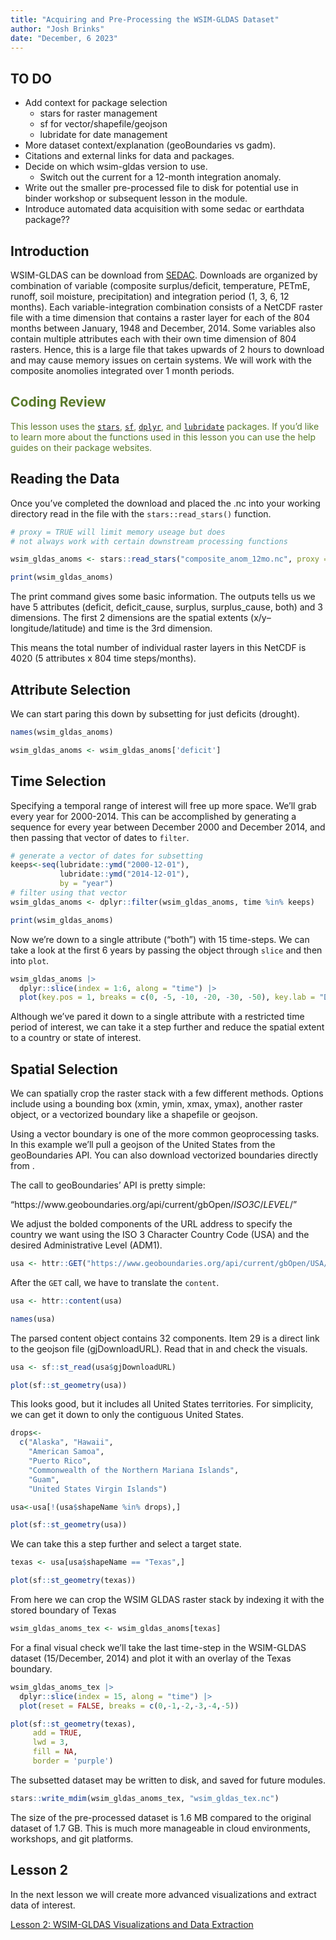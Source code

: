```yaml
---
title: "Acquiring and Pre-Processing the WSIM-GLDAS Dataset"
author: "Josh Brinks"
date: "December, 6 2023"
---
```


## TO DO

-   Add context for package selection
    -   stars for raster management
    -   sf for vector/shapefile/geojson
    -   lubridate for date management
-   More dataset context/explanation (geoBoundaries vs gadm).
-   Citations and external links for data and packages.
-   Decide on which wsim-gldas version to use.
    -   Switch out the current for a 12-month integration anomaly.
-   Write out the smaller pre-processed file to disk for potential use in binder workshop or subsequent lesson in the module.
-   Introduce automated data acquisition with some sedac or earthdata package??

## Introduction

WSIM-GLDAS can be download from [SEDAC](https://sedac.ciesin.columbia.edu/data/set/water-wsim-gldas-v1). Downloads are organized by combination of variable (composite surplus/deficit, temperature, PETmE, runoff, soil moisture, precipitation) and integration period (1, 3, 6, 12 months). Each variable-integration combination consists of a NetCDF raster file with a time dimension that contains a raster layer for each of the 804 months between January, 1948 and December, 2014. Some variables also contain multiple attributes each with their own time dimension of 804 rasters. Hence, this is a large file that takes upwards of 2 hours to download and may cause memory issues on certain systems. We will work with the composite anomolies integrated over 1 month periods.

::: {.callout-tip style="color: #5a7a2b;"}
## Coding Review

This lesson uses the [`stars`](https://r-spatial.github.io/stars/), [`sf`](https://r-spatial.github.io/sf/), [`dplyr`](https://dplyr.tidyverse.org/), and [`lubridate`](https://lubridate.tidyverse.org/) packages. If you'd like to learn more about the functions used in this lesson you can use the help guides on their package websites.
:::

## Reading the Data

Once you've completed the download and placed the .nc into your working directory read in the file with the `stars::read_stars()` function.

```r

# proxy = TRUE will limit memory useage but does 
# not always work with certain downstream processing functions

wsim_gldas_anoms <- stars::read_stars("composite_anom_12mo.nc", proxy = FALSE)

print(wsim_gldas_anoms)
```

The print command gives some basic information. The outputs tells us we have 5 attributes (deficit, deficit_cause, surplus, surplus_cause, both) and 3 dimensions. The first 2 dimensions are the spatial extents (x/y--longitude/latitude) and time is the 3rd dimension.

This means the total number of individual raster layers in this NetCDF is 4020 (5 attributes x 804 time steps/months).

## Attribute Selection

We can start paring this down by subsetting for just deficits (drought).

```r
names(wsim_gldas_anoms)

wsim_gldas_anoms <- wsim_gldas_anoms['deficit']
```

## Time Selection

Specifying a temporal range of interest will free up more space. We'll grab every year for 2000-2014. This can be accomplished by generating a sequence for every year between December 2000 and December 2014, and then passing that vector of dates to `filter`.

```r
# generate a vector of dates for subsetting
keeps<-seq(lubridate::ymd("2000-12-01"),
           lubridate::ymd("2014-12-01"), 
           by = "year")
# filter using that vector
wsim_gldas_anoms <- dplyr::filter(wsim_gldas_anoms, time %in% keeps)

print(wsim_gldas_anoms)
```

Now we're down to a single attribute ("both") with 15 time-steps. We can take a look at the first 6 years by passing the object through `slice` and then into `plot`.

```r
wsim_gldas_anoms |>
  dplyr::slice(index = 1:6, along = "time") |>
  plot(key.pos = 1, breaks = c(0, -5, -10, -20, -30, -50), key.lab = "Deficit")
```

Although we've pared it down to a single attribute with a restricted time period of interest, we can take it a step further and reduce the spatial extent to a country or state of interest.

## Spatial Selection

We can spatially crop the raster stack with a few different methods. Options include using a bounding box (xmin, ymin, xmax, ymax), another raster object, or a vectorized boundary like a shapefile or geojson.

Using a vector boundary is one of the more common geoprocessing tasks. In this example we'll pull a geojson of the United States from the geoBoundaries API. You can also download vectorized boundaries directly from [ ](www.geoboundaries.org).

The call to geoBoundaries' API is pretty simple:

"https://www.geoboundaries.org/api/current/gbOpen/*ISO3C*/*LEVEL*/"

We adjust the bolded components of the URL address to specify the country we want using the ISO 3 Character Country Code (USA) and the desired Administrative Level (ADM1).

```r
usa <- httr::GET("https://www.geoboundaries.org/api/current/gbOpen/USA/ADM1/")
```

After the `GET` call, we have to translate the `content`.

```r
usa <- httr::content(usa)

names(usa)
```

The parsed content object contains 32 components. Item 29 is a direct link to the geojson file (gjDownloadURL). Read that in and check the visuals.

```r
usa <- sf::st_read(usa$gjDownloadURL)

plot(sf::st_geometry(usa))
```

This looks good, but it includes all United States territories. For simplicity, we can get it down to only the contiguous United States.

```r
drops<-
  c("Alaska", "Hawaii", 
    "American Samoa",
    "Puerto Rico",
    "Commonwealth of the Northern Mariana Islands", 
    "Guam", 
    "United States Virgin Islands")

usa<-usa[!(usa$shapeName %in% drops),]

plot(sf::st_geometry(usa))
```

We can take this a step further and select a target state.

```r
texas <- usa[usa$shapeName == "Texas",]

plot(sf::st_geometry(texas))
```

From here we can crop the WSIM GLDAS raster stack by indexing it with the stored boundary of Texas

```r
wsim_gldas_anoms_tex <- wsim_gldas_anoms[texas]
```

For a final visual check we'll take the last time-step in the WSIM-GLDAS dataset (15/December, 2014) and plot it with an overlay of the Texas boundary.

```r
wsim_gldas_anoms_tex |>
  dplyr::slice(index = 15, along = "time") |>
  plot(reset = FALSE, breaks = c(0,-1,-2,-3,-4,-5))

plot(sf::st_geometry(texas),
     add = TRUE,
     lwd = 3,
     fill = NA,
     border = 'purple')
```

The subsetted dataset may be written to disk, and saved for future modules.

```r
stars::write_mdim(wsim_gldas_anoms_tex, "wsim_gldas_tex.nc")
```

The size of the pre-processed dataset is 1.6 MB compared to the original dataset of 1.7 GB. This is much more manageable in cloud environments, workshops, and git platforms.

## Lesson 2

In the next lesson we will create more advanced visualizations and extract data of interest.

[Lesson 2: WSIM-GLDAS Visualizations and Data Extraction](https://ciesin-geospatial.github.io/TOPSTSCHOOL-module-1-water/wsim-gldas-vis.html){.btn .btn-primary .btn role="button"} 